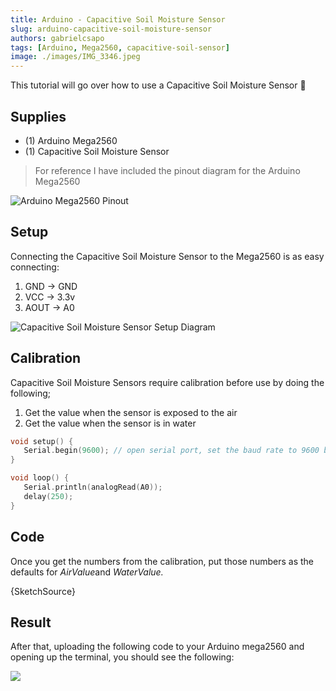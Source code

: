 ```yaml
---
title: Arduino - Capacitive Soil Moisture Sensor
slug: arduino-capacitive-soil-moisture-sensor
authors: gabrielcsapo
tags: [Arduino, Mega2560, capacitive-soil-sensor]
image: ./images/IMG_3346.jpeg
---
```



This tutorial will go over how to use a Capacitive Soil Moisture Sensor 🌱

<!-- truncate -->

## Supplies

- (1) Arduino Mega2560
- (1) Capacitive Soil Moisture Sensor

> For reference I have included the pinout diagram for the Arduino Mega2560

![Arduino Mega2560 Pinout](./images/Pinout-Mega2560rev3_latest.png)

## Setup

Connecting the Capacitive Soil Moisture Sensor to the Mega2560 is as easy connecting:

1. GND -> GND
2. VCC -> 3.3v
3. AOUT -> A0

![Capacitive Soil Moisture Sensor Setup Diagram](./images/arduino-capacitive-soil-moisture-sensor-1.png)

## Calibration

Capacitive Soil Moisture Sensors require calibration before use by doing the following;

1. Get the value when the sensor is exposed to the air
2. Get the value when the sensor is in water

```cpp
void setup() {
   Serial.begin(9600); // open serial port, set the baud rate to 9600 bps
}

void loop() {
   Serial.println(analogRead(A0));
   delay(250);
}
```

## Code

Once you get the numbers from the calibration, put those numbers as the defaults for *AirValue*and _WaterValue._

<CodeBlock language="cpp" showLineNumbers={true}>
  {SketchSource}
</CodeBlock>

## Result

After that, uploading the following code to your Arduino mega2560 and opening up the terminal, you should see the following:

![](./images/Screen-Shot-2020-07-30-at-12.51.20-AM.png)
